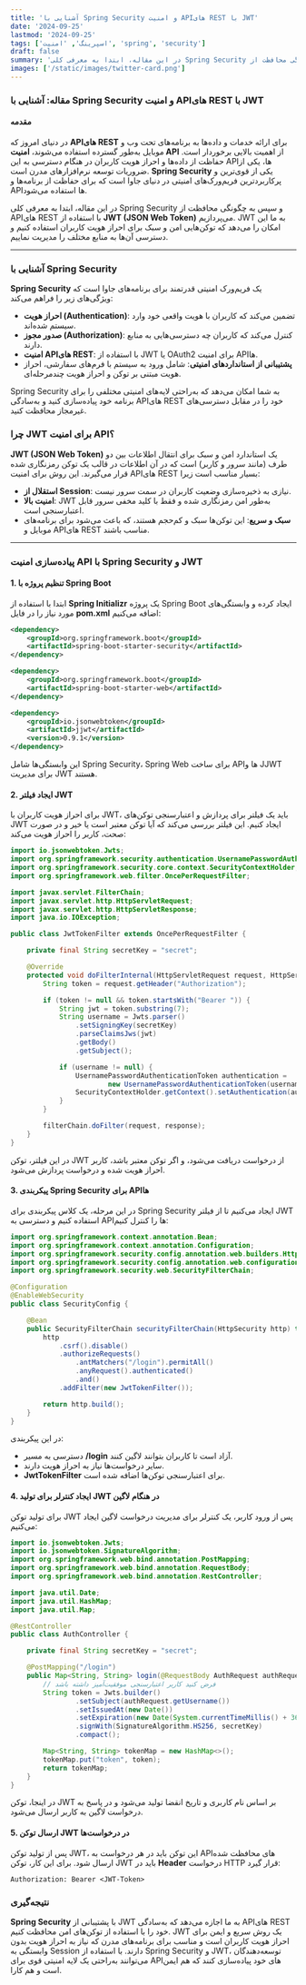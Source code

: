 ```yaml
---
title: 'آشنایی با Spring Security و امنیت APIهای REST با JWT'
date: '2024-09-25'
lastmod: '2024-09-25'
tags: ['اسپرینگ', 'امنیت', 'spring', 'security']
draft: false
summary: 'در این مقاله، ابتدا به معرفی کلی Spring Security و سپس به چگونگی محافظت از APIهای REST با استفاده از JWT می‌پردازیم. JWT به ما این امکان را می‌دهد که توکن‌هایی امن و سبک برای احراز هویت کاربران استفاده کنیم و دسترسی آن‌ها به منابع مختلف را مدیریت نماییم.'
images: ['/static/images/twitter-card.png']
---
```


### مقاله: آشنایی با Spring Security و امنیت APIهای REST با JWT

#### مقدمه

در دنیای امروز که **APIهای REST** برای ارائه خدمات و داده‌ها به برنامه‌های تحت وب و موبایل به‌طور گسترده استفاده می‌شوند، **امنیت API** از اهمیت بالایی برخوردار است. حفاظت از داده‌ها و احراز هویت کاربران در هنگام دسترسی به این APIها، یکی از ضروریات توسعه نرم‌افزارهای مدرن است. **Spring Security** یکی از قوی‌ترین و پرکاربردترین فریم‌ورک‌های امنیتی در دنیای جاوا است که برای حفاظت از برنامه‌ها و APIها استفاده می‌شود.

در این مقاله، ابتدا به معرفی کلی Spring Security و سپس به چگونگی محافظت از APIهای REST با استفاده از **JWT (JSON Web Token)** می‌پردازیم. JWT به ما این امکان را می‌دهد که توکن‌هایی امن و سبک برای احراز هویت کاربران استفاده کنیم و دسترسی آن‌ها به منابع مختلف را مدیریت نماییم.

---

### آشنایی با Spring Security

**Spring Security** یک فریم‌ورک امنیتی قدرتمند برای برنامه‌های جاوا است که ویژگی‌های زیر را فراهم می‌کند:

- **احراز هویت (Authentication)**: تضمین می‌کند که کاربران با هویت واقعی خود وارد سیستم شده‌اند.
- **صدور مجوز (Authorization)**: کنترل می‌کند که کاربران چه دسترسی‌هایی به منابع دارند.
- **امنیت APIهای REST**: با استفاده از JWT یا OAuth2 برای امنیت APIها.
- **پشتیبانی از استانداردهای امنیتی**: شامل ورود به سیستم با فرم‌های سفارشی، احراز هویت مبتنی بر توکن و احراز هویت چندمرحله‌ای.

Spring Security به شما امکان می‌دهد که به‌راحتی لایه‌های امنیتی مختلفی را برای برنامه خود پیاده‌سازی کنید و به‌سادگی APIهای REST خود را در مقابل دسترسی‌های غیرمجاز محافظت کنید.

### چرا JWT برای امنیت API؟

**JWT (JSON Web Token)** یک استاندارد امن و سبک برای انتقال اطلاعات بین دو طرف (مانند سرور و کاربر) است که در آن اطلاعات در قالب یک توکن رمزنگاری شده قرار می‌گیرند. این روش برای امنیت APIهای REST بسیار مناسب است زیرا:

- **استقلال از Session**: نیازی به ذخیره‌سازی وضعیت کاربران در سمت سرور نیست.
- **امنیت بالا**: JWT به‌طور امن رمزنگاری شده و فقط با کلید مخفی سرور قابل اعتبارسنجی است.
- **سبک و سریع**: این توکن‌ها سبک و کم‌حجم هستند، که باعث می‌شود برای برنامه‌های موبایل و APIهای REST مناسب باشند.

---

### پیاده‌سازی امنیت API با Spring Security و JWT

#### 1. تنظیم پروژه با Spring Boot

ابتدا با استفاده از **Spring Initializr** یک پروژه Spring Boot ایجاد کرده و وابستگی‌های مورد نیاز را در فایل **pom.xml** اضافه می‌کنیم:

<div dir="ltr">

```xml
<dependency>
    <groupId>org.springframework.boot</groupId>
    <artifactId>spring-boot-starter-security</artifactId>
</dependency>

<dependency>
    <groupId>org.springframework.boot</groupId>
    <artifactId>spring-boot-starter-web</artifactId>
</dependency>

<dependency>
    <groupId>io.jsonwebtoken</groupId>
    <artifactId>jjwt</artifactId>
    <version>0.9.1</version>
</dependency>
```

</div>

این وابستگی‌ها شامل Spring Security، Spring Web برای ساخت APIها و JJWT برای مدیریت JWT هستند.

#### 2. ایجاد فیلتر JWT

برای احراز هویت کاربران با JWT، باید یک فیلتر برای پردازش و اعتبارسنجی توکن‌های JWT ایجاد کنیم. این فیلتر بررسی می‌کند که آیا توکن معتبر است یا خیر و در صورت صحت، کاربر را احراز هویت می‌کند:

<div dir="ltr">

```java
import io.jsonwebtoken.Jwts;
import org.springframework.security.authentication.UsernamePasswordAuthenticationToken;
import org.springframework.security.core.context.SecurityContextHolder;
import org.springframework.web.filter.OncePerRequestFilter;

import javax.servlet.FilterChain;
import javax.servlet.http.HttpServletRequest;
import javax.servlet.http.HttpServletResponse;
import java.io.IOException;

public class JwtTokenFilter extends OncePerRequestFilter {

    private final String secretKey = "secret";

    @Override
    protected void doFilterInternal(HttpServletRequest request, HttpServletResponse response, FilterChain filterChain) throws IOException {
        String token = request.getHeader("Authorization");

        if (token != null && token.startsWith("Bearer ")) {
            String jwt = token.substring(7);
            String username = Jwts.parser()
                .setSigningKey(secretKey)
                .parseClaimsJws(jwt)
                .getBody()
                .getSubject();

            if (username != null) {
                UsernamePasswordAuthenticationToken authentication =
                        new UsernamePasswordAuthenticationToken(username, null, null);
                SecurityContextHolder.getContext().setAuthentication(authentication);
            }
        }

        filterChain.doFilter(request, response);
    }
}
```

</div>

در این فیلتر، توکن JWT از درخواست دریافت می‌شود، و اگر توکن معتبر باشد، کاربر احراز هویت شده و درخواست پردازش می‌شود.

#### 3. پیکربندی Spring Security برای APIها

در این مرحله، یک کلاس پیکربندی برای Spring Security ایجاد می‌کنیم تا از فیلتر JWT استفاده کنیم و دسترسی به APIها را کنترل کنیم:

<div dir="ltr">

```java
import org.springframework.context.annotation.Bean;
import org.springframework.context.annotation.Configuration;
import org.springframework.security.config.annotation.web.builders.HttpSecurity;
import org.springframework.security.config.annotation.web.configuration.EnableWebSecurity;
import org.springframework.security.web.SecurityFilterChain;

@Configuration
@EnableWebSecurity
public class SecurityConfig {

    @Bean
    public SecurityFilterChain securityFilterChain(HttpSecurity http) throws Exception {
        http
            .csrf().disable()
            .authorizeRequests()
                .antMatchers("/login").permitAll()
                .anyRequest().authenticated()
                .and()
            .addFilter(new JwtTokenFilter());

        return http.build();
    }
}
```

</div>

در این پیکربندی:

- دسترسی به مسیر **/login** آزاد است تا کاربران بتوانند لاگین کنند.
- سایر درخواست‌ها نیاز به احراز هویت دارند.
- **JwtTokenFilter** برای اعتبارسنجی توکن‌ها اضافه شده است.

#### 4. ایجاد کنترلر برای تولید JWT در هنگام لاگین

برای تولید توکن JWT پس از ورود کاربر، یک کنترلر برای مدیریت درخواست لاگین ایجاد می‌کنیم:

<div dir="ltr">

```java
import io.jsonwebtoken.Jwts;
import io.jsonwebtoken.SignatureAlgorithm;
import org.springframework.web.bind.annotation.PostMapping;
import org.springframework.web.bind.annotation.RequestBody;
import org.springframework.web.bind.annotation.RestController;

import java.util.Date;
import java.util.HashMap;
import java.util.Map;

@RestController
public class AuthController {

    private final String secretKey = "secret";

    @PostMapping("/login")
    public Map<String, String> login(@RequestBody AuthRequest authRequest) {
        // فرض کنید کاربر اعتبارسنجی موفقیت‌آمیز داشته باشد
        String token = Jwts.builder()
                .setSubject(authRequest.getUsername())
                .setIssuedAt(new Date())
                .setExpiration(new Date(System.currentTimeMillis() + 3600000)) // یک ساعت اعتبار
                .signWith(SignatureAlgorithm.HS256, secretKey)
                .compact();

        Map<String, String> tokenMap = new HashMap<>();
        tokenMap.put("token", token);
        return tokenMap;
    }
}
```

</div>

در اینجا، توکن JWT بر اساس نام کاربری و تاریخ انقضا تولید می‌شود و در پاسخ به درخواست لاگین به کاربر ارسال می‌شود.

#### 5. ارسال توکن JWT در درخواست‌ها

پس از تولید توکن JWT، این توکن باید در هر درخواست به APIهای محافظت شده ارسال شود. برای این کار، توکن JWT باید در **Header** درخواست HTTP قرار گیرد:

<div dir="ltr">

```
Authorization: Bearer <JWT-Token>
```

</div>

### نتیجه‌گیری

**Spring Security** با پشتیبانی از JWT به ما اجازه می‌دهد که به‌سادگی APIهای REST خود را با استفاده از توکن‌های امن محافظت کنیم. JWT یک روش سریع و ایمن برای احراز هویت کاربران است و مناسب برای برنامه‌های مدرن که نیاز به احراز هویت بدون وابستگی به Session دارند. با استفاده از Spring Security و JWT، توسعه‌دهندگان می‌توانند به‌راحتی یک لایه امنیتی قوی برای APIهای خود پیاده‌سازی کنند که هم ایمن است و هم کارا.
